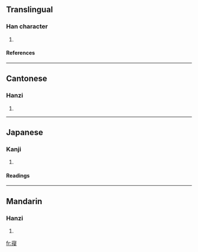 ==Translingual==
===Han character===
{{Han char|rn=40|rad=宀|as=09|sn=12|four=3014<sub>7</sub>|canj=十人尸水 (JOSE)}}
# {{defn|Han|sort=宀09}}
====References====
{{Han ref|kx=0289.080|dkj=07238|dj=0572.080|hdz=20943.030|uh=5BD1|ud=23505|bh=D8D4|bd=55508}}
----
==Cantonese==
===Hanzi===
{{yue-hanzi|jyut=|y=cham2}}
# {{defn|Cantonese}}
----
==Japanese==
===Kanji===
{{ja-kanji|grade=|rs=宀09}}
# {{defn|Japanese}} 
====Readings====
{{ja-readings|on=[[しん]] (shin)|kun=[[ふす]] (fusu), [[ねる]] (neru), [[おくざしき]] (okuzashiki)}}
----
==Mandarin==
===Hanzi===
{{cmn-hanzi|pin=[[qǐn]] (qin3)|wg=ch'in<sup>3</sup>}}
# {{defn|Mandarin}}

[[fr:寑]]